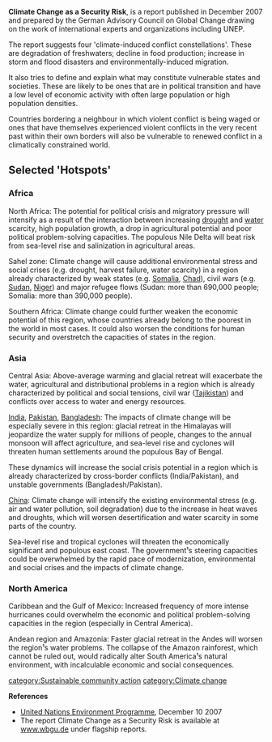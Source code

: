 {{photowantedsca}}
'''Climate Change as a Security Risk''', is a report published in December 2007 and prepared by the German Advisory Council on Global Change drawing on the work of international experts and organizations including UNEP.

The report suggests four 'climate-induced conflict constellations'. These are degradation of freshwaters; decline in food production; increase in storm and flood disasters and environmentally-induced migration.

It also tries to define and explain what may constitute vulnerable states and societies. These are likely to be ones that are in political transition and have a low level of economic activity with often large population or high population densities.

Countries bordering a neighbour in which violent conflict is being waged or ones that have themselves experienced violent conflicts in the very recent past within their own borders will also be vulnerable to renewed conflict in a climatically constrained world.

== Selected 'Hotspots' ==

=== Africa ===
North Africa: The potential for political crisis and migratory pressure will intensify as a result of the interaction between increasing [[drought]] and [[water]] scarcity, high population growth, a drop in agricultural potential and poor political problem-solving capacities. The populous Nile Delta will beat risk from sea-level rise and salinization in agricultural areas.

Sahel zone: Climate change will cause additional environmental stress and social crises (e.g. drought, harvest failure, water scarcity) in a region already characterized by weak states (e.g. [[Somalia]], [[Chad]]), civil wars (e.g. [[Sudan]], [[Niger]]) and major refugee flows (Sudan: more than 690,000 people; Somalia: more than 390,000 people).

Southern Africa: Climate change could further weaken the economic potential of this region, whose countries already belong to the poorest in the world in most cases. It could also worsen the conditions for human security and overstretch the capacities of states in the region.

=== Asia ===

Central Asia: Above-average warming and glacial retreat will exacerbate the water, agricultural and distributional problems in a region which is already characterized by political and social tensions, civil war ([[Tajikistan]]) and conflicts over access to water and energy resources.

[[India]], [[Pakistan]], [[Bangladesh]]: The impacts of climate change will be especially severe in this region: glacial retreat in the Himalayas will jeopardize the water supply for millions of people, changes to the annual monsoon will affect agriculture, and sea-level rise and cyclones will threaten human settlements around the populous Bay of Bengal.

These dynamics will increase the social crisis potential in a region which is already characterized by cross-border conflicts (India/Pakistan), and unstable governments (Bangladesh/Pakistan).

[[China]]: Climate change will intensify the existing environmental stress (e.g. air and water pollution, soil degradation) due to the increase in heat waves and droughts, which will worsen desertification and water scarcity in some parts of the country.

Sea-level rise and tropical cyclones will threaten the economically significant and populous east coast. The government¹s steering capacities could be overwhelmed by the rapid pace of modernization, environmental and social crises and the impacts of climate change.

=== North America ===

Caribbean and the Gulf of Mexico: Increased frequency of more intense hurricanes could overwhelm the economic and political problem-solving capacities in the region (especially in Central America).

Andean region and Amazonia: Faster glacial retreat in the Andes will worsen the region¹s water problems. The collapse of the Amazon rainforest, which cannot be ruled out, would radically alter South America¹s natural environment, with incalculable economic and social consequences.


{{Attrib sca wikia|Climate change and risk of insecurity}} 
[[category:Sustainable community action]]
[[category:Climate change]]


'''References'''
*[http://www.unep.org/Documents.Multilingual/Default.asp?DocumentID=523&ArticleID=5720&l=en United Nations Environment Programme], December 10 2007 
*The report Climate Change as a Security Risk is available at [http://www.wbgu.de www.wbgu.de] under flagship reports.